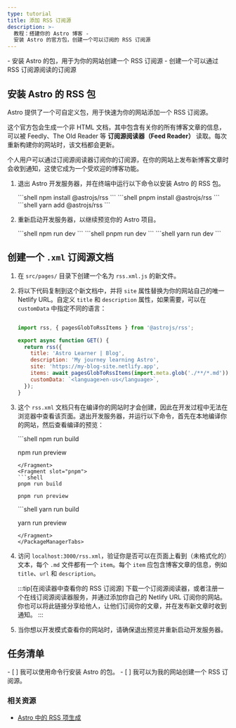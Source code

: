 ```yaml
---
type: tutorial
title: 添加 RSS 订阅源
description: >-
  教程：搭建你的 Astro 博客 -
  安装 Astro 的官方包，创建一个可以订阅的 RSS 订阅源
---
```


<PreCheck>
  - 安装 Astro 的包，用于为你的网站创建一个 RSS 订阅源
  - 创建一个可以通过 RSS 订阅源阅读的订阅源
</PreCheck>

## 安装 Astro 的 RSS 包

Astro 提供了一个可自定义包，用于快速为你的网站添加一个 RSS 订阅源。

这个官方包会生成一个非 HTML 文档，其中包含有关你的所有博客文章的信息，可以被 Feedly、The Old Reader 等 **订阅源阅读器（Feed Reader）** 读取。每次重新构建你的网站时，该文档都会更新。

个人用户可以通过订阅源阅读器订阅你的订阅源，在你的网站上发布新博客文章时会收到通知，这使它成为一个受欢迎的博客功能。

1. 退出 Astro 开发服务器，并在终端中运行以下命令以安装 Astro 的 RSS 包。

    <PackageManagerTabs>
      <Fragment slot="npm">
      ```shell
      npm install @astrojs/rss
      ```
      </Fragment>
      <Fragment slot="pnpm">
      ```shell
      pnpm install @astrojs/rss
      ```
      </Fragment>
      <Fragment slot="yarn">
      ```shell
      yarn add @astrojs/rss
      ```
      </Fragment>
    </PackageManagerTabs>

2. 重新启动开发服务器，以继续预览你的 Astro 项目。

    <PackageManagerTabs>
      <Fragment slot="npm">
      ```shell
      npm run dev
      ```
      </Fragment>
      <Fragment slot="pnpm">
      ```shell
      pnpm run dev
      ```
      </Fragment>
      <Fragment slot="yarn">
      ```shell
      yarn run dev
      ```
      </Fragment>
    </PackageManagerTabs>

## 创建一个 `.xml` 订阅源文档

1. 在 `src/pages/` 目录下创建一个名为 `rss.xml.js` 的新文件。

2. 将以下代码复制到这个新文档中，并将 `site` 属性替换为你的网站自己的唯一 Netlify URL。自定义 `title` 和 `description` 属性，如果需要，可以在 `customData` 中指定不同的语言：

    ```js title="src/pages/rss.xml.js"

    import rss, { pagesGlobToRssItems } from '@astrojs/rss';

    export async function GET() {
      return rss({
        title: 'Astro Learner | Blog',
        description: 'My journey learning Astro',
        site: 'https://my-blog-site.netlify.app',
        items: await pagesGlobToRssItems(import.meta.glob('./**/*.md')),
        customData: `<language>en-us</language>`,
      });
    }
    ```

3. 这个 `rss.xml` 文档只有在编译你的网站时才会创建，因此在开发过程中无法在浏览器中查看该页面。退出开发服务器，并运行以下命令，首先在本地编译你的网站，然后查看编译的预览：

    <PackageManagerTabs>
      <Fragment slot="npm">
      ```shell
      npm run build

      npm run preview
      ```
      </Fragment>
      <Fragment slot="pnpm">
      ```shell
      pnpm run build

      pnpm run preview
      ```
      </Fragment>
      <Fragment slot="yarn">
      ```shell
      yarn run build

      yarn run preview
      ```
      </Fragment>
    </PackageManagerTabs>

4. 访问 `localhost:3000/rss.xml`，验证你是否可以在页面上看到（未格式化的）文本，每个 `.md` 文件都有一个 `item`。每个 `item` 应包含博客文章的信息，例如 `title`、`url` 和 `description`。

    :::tip[在阅读器中查看你的 RSS 订阅源]
    下载一个订阅源阅读器，或者注册一个在线订阅源阅读器服务，并通过添加你自己的 Netlify URL 订阅你的网站。你也可以将此链接分享给他人，让他们订阅你的文章，并在发布新文章时收到通知。
    :::

5. 当你想以开发模式查看你的网站时，请确保退出预览并重新启动开发服务器。

<Box icon="check-list">

## 任务清单

<Checklist>
- [ ] 我可以使用命令行安装 Astro 的包。
- [ ] 我可以为我的网站创建一个 RSS 订阅源。
</Checklist>
</Box>

### 相关资源

- [Astro 中的 RSS 项生成](/zh-cn/guides/rss/#使用-glob-导入)

